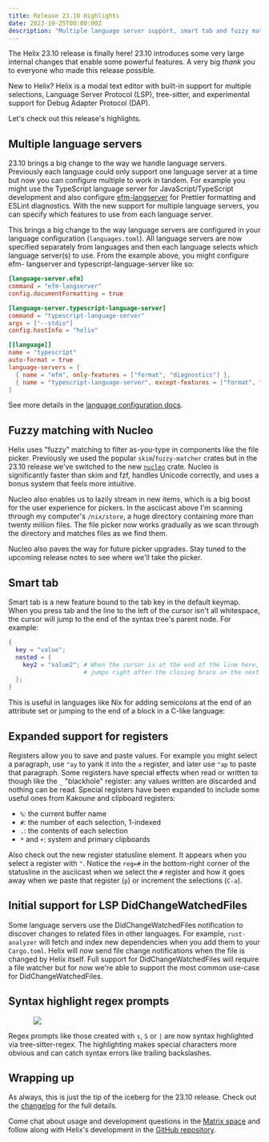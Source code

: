 ```yaml
---
title: Release 23.10 Highlights
date: 2023-10-25T00:00:00Z
description: "Multiple language server support, smart tab and fuzzy matching"
---
```



The Helix 23.10 release is finally here! 23.10 introduces some very large
internal changes that enable some powerful features. A very big _thank you_ to
everyone who made this release possible.

New to Helix?
Helix is a modal text editor with built-in support for multiple selections,
Language Server Protocol (LSP), tree-sitter, and experimental support for Debug
Adapter Protocol (DAP).

Let's check out this release's highlights.

## Multiple language servers

23.10 brings a big change to the way we handle language servers.
Previously each language could only support one language server at a time but
now you can configure multiple to work in tandem. For example you might use
the TypeScript language server for JavaScript/TypeScript development and also
configure [efm-langserver](https://github.com/mattn/efm-langserver) for
Prettier formatting and ESLint diagnostics. With the new support for multiple
language servers, you can specify which features to use from each language
server.

This brings a big change to the way language servers are configured in your
language configuration (`languages.toml`). All language servers are now
specified separately from languages and then each language selects which
language server(s) to use. From the example above, you might configure efm-
langserver and typescript-language-server like so:

```toml
[language-server.efm]
command = "efm-langserver"
config.documentFormatting = true

[language-server.typescript-language-server]
command = "typescript-language-server"
args = ["--stdio"]
config.hostInfo = "helix"

[[language]]
name = "typescript"
auto-format = true
language-servers = [
  { name = "efm", only-features = ["format", "diagnostics"] },
  { name = "typescript-language-server", except-features = ["format", "diagnostics"] },
]
```

See more details in the [language configuration docs](https://docs.helix-editor.com/languages.html).

## Fuzzy matching with Nucleo

<Asciinema src="/blog/nucleo-nix-store.cast" />

Helix uses "fuzzy" matching to filter as-you-type in components like the file
picker. Previously we used the popular `skim`/`fuzzy-matcher` crates but in the
23.10 release we've switched to the new
[`nucleo`](https://github.com/helix-editor/nucleo) crate. Nucleo is
significantly faster than skim and fzf, handles Unicode correctly, and uses a
bonus system that feels more intuitive.

Nucleo also enables us to lazily stream in new items, which is a big boost for
the user experience for pickers. In the asciicast above I'm scanning through
my computer's `/nix/store`, a huge directory containing more than twenty
million files. The file picker now works gradually as we scan through the
directory and matches files as we find them.

Nucleo also paves the way for future picker upgrades. Stay tuned to the
upcoming release notes to see where we'll take the picker.

## Smart tab

Smart tab is a new feature bound to the tab key in the default keymap. When
you press tab and the line to the left of the cursor isn't all whitespace,
the cursor will jump to the end of the syntax tree's parent node. For example:

```nix
{
  key = "value";
  nested = {
    key2 = "value2"; # When the cursor is at the end of the line here, <tab>
                     # jumps right after the closing brace on the next line.
  };
}
```

This is useful in languages like Nix for adding semicolons at the end of an
attribute set or jumping to the end of a block in a C-like language:

<Asciinema src="/blog/smart-tab.cast" />

## Expanded support for registers

<Asciinema src="/blog/special-registers.cast" />

Registers allow you to save and paste values. For example you might select
a paragraph, use `"ay` to yank it into the `a` register, and later use `"ap`
to paste that paragraph. Some registers have special effects when read or
written to though like the `_` "blackhole" register: any values written are
discarded and nothing can be read. Special registers have been expanded to
include some useful ones from Kakoune and clipboard registers:

- `%`: the current buffer name
- `#`: the number of each selection, 1-indexed
- `.`: the contents of each selection
- `*` and `+`: system and primary clipboards

Also check out the new register statusline element. It appears when you select
a register with `"`. Notice the `reg=#` in the bottom-right corner of the
statusline in the asciicast when we select the `#` register and how it goes
away when we paste that register (`p`) or increment the selections (`C-a`).

## Initial support for LSP DidChangeWatchedFiles

<Asciinema src="/blog/initial-lsp-didchangewatchedfiles.cast" />

Some language servers use the DidChangeWatchedFiles notification to discover
changes to related files in other languages. For example, `rust-analyzer` will
fetch and index new dependencies when you add them to your `Cargo.toml`.
Helix will now send file change notifications when the file is changed by
Helix itself. Full support for DidChangeWatchedFiles will require a file
watcher but for now we're able to support the most common use-case for
DidChangeWatchedFiles.

## Syntax highlight regex prompts

<img src="/regex-prompt-highlighting.png" style="max-width: 80%; display: block; margin-left: auto; margin-right: auto"/>

Regex prompts like those created with `s`, `S` or `|` are now syntax highlighted
via tree-sitter-regex. The highlighting makes special characters more obvious
and can catch syntax errors like trailing backslashes.

## Wrapping up

As always, this is just the tip of the iceberg for the 23.10 release. Check out
the [changelog] for the full details.

Come chat about usage and development questions in the [Matrix space][matrix]
and follow along with Helix's development in the [GitHub repository][helix-git].

[changelog]: https://github.com/helix-editor/helix/blob/master/CHANGELOG.md#2310-2023-10-24
[helix-git]: https://github.com/helix-editor/helix/
[matrix]: https://matrix.to/#/#helix-community:matrix.org
